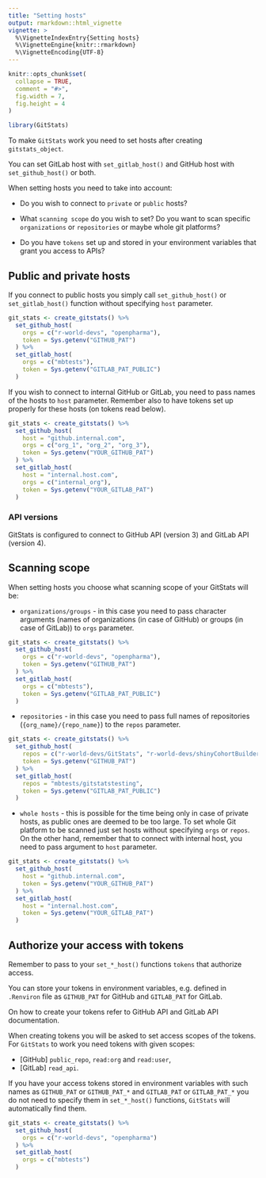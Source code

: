```yaml
---
title: "Setting hosts"
output: rmarkdown::html_vignette
vignette: >
  %\VignetteIndexEntry{Setting hosts}
  %\VignetteEngine{knitr::rmarkdown}
  %\VignetteEncoding{UTF-8}
---
```


```r
knitr::opts_chunk$set(
  collapse = TRUE,
  comment = "#>",
  fig.width = 7,
  fig.height = 4
)
```

```r
library(GitStats)
```

To make `GitStats` work you need to set hosts after creating `gitstats_object`.

You can set GitLab host with `set_gitlab_host()` and GitHub host with `set_github_host()` or both.

When setting hosts you need to take into account:

* Do you wish to connect to `private` or `public` hosts?

* What `scanning scope` do you wish to set? Do you want to scan specific `organizations` or `repositories` or maybe whole git platforms?

* Do you have `tokens` set up and stored in your environment variables that grant you access to APIs?

## Public and private hosts

If you connect to public hosts you simply call `set_github_host()` or `set_gitlab_host()` function without specifying `host` parameter.

```r
git_stats <- create_gitstats() %>%
  set_github_host(
    orgs = c("r-world-devs", "openpharma"),
    token = Sys.getenv("GITHUB_PAT")
  ) %>%
  set_gitlab_host(
    orgs = c("mbtests"),
    token = Sys.getenv("GITLAB_PAT_PUBLIC")
  )
```

If you wish to connect to internal GitHub or GitLab, you need to pass names of the hosts to `host` parameter. Remember also to have tokens set up properly for these hosts (on tokens read below).

```r
git_stats <- create_gitstats() %>%
  set_github_host(
    host = "github.internal.com",
    orgs = c("org_1", "org_2", "org_3"),
    token = Sys.getenv("YOUR_GITHUB_PAT")
  ) %>%
  set_gitlab_host(
    host = "internal.host.com",
    orgs = c("internal_org"),
    token = Sys.getenv("YOUR_GITLAB_PAT")
  )
```

### API versions

GitStats is configured to connect to GitHub API (version 3) and GitLab API (version 4).

## Scanning scope

When setting hosts you choose what scanning scope of your GitStats will be:

* `organizations/groups` - in this case you need to pass character arguments (names of organizations (in case of GitHub) or groups (in case of GitLab)) to `orgs` parameter.

```r
git_stats <- create_gitstats() %>%
  set_github_host(
    orgs = c("r-world-devs", "openpharma"),
    token = Sys.getenv("GITHUB_PAT")
  ) %>%
  set_gitlab_host(
    orgs = c("mbtests"),
    token = Sys.getenv("GITLAB_PAT_PUBLIC")
  )
```

* `repositories` - in this case you need to pass full names of repositories (`{org_name}/{repo_name}`) to the `repos` parameter.

```r
git_stats <- create_gitstats() %>%
  set_github_host(
    repos = c("r-world-devs/GitStats", "r-world-devs/shinyCohortBuilder", "openpharma/DataFakeR"),
    token = Sys.getenv("GITHUB_PAT")
  ) %>%
  set_gitlab_host(
    repos = "mbtests/gitstatstesting",
    token = Sys.getenv("GITLAB_PAT_PUBLIC")
  )
```

* `whole hosts` - this is possible for the time being only in case of private hosts, as public ones are deemed to be too large. To set whole Git platform to be scanned just set hosts without specifying `orgs` or `repos`. On the other hand, remember that to connect with internal host, you need to pass argument to `host` parameter.

```r
git_stats <- create_gitstats() %>%
  set_github_host(
    host = "github.internal.com",
    token = Sys.getenv("YOUR_GITHUB_PAT")
  ) %>%
  set_gitlab_host(
    host = "internal.host.com",
    token = Sys.getenv("YOUR_GITLAB_PAT")
  )
```

## Authorize your access with tokens

Remember to pass to your `set_*_host()` functions `tokens` that authorize access.

You can store your tokens in environment variables, e.g. defined in `.Renviron` file as `GITHUB_PAT` for GitHub and `GITLAB_PAT` for GitLab.

On how to create your tokens refer to GitHub API and GitLab API documentation.

When creating tokens you will be asked to set access scopes of the tokens. For `GitStats` to work you need tokens with given scopes:

- [GitHub] `public_repo`, `read:org` and `read:user`,
- [GitLab] `read_api`.

If you have your access tokens stored in environment variables with such names as `GITHUB_PAT` or `GITHUB_PAT_*` and `GITLAB_PAT` or `GITLAB_PAT_*` you do not need to specify them in `set_*_host()` functions, `GitStats` will automatically find them.

```r
git_stats <- create_gitstats() %>%
  set_github_host(
    orgs = c("r-world-devs", "openpharma")
  ) %>%
  set_gitlab_host(
    orgs = c("mbtests")
  )
```
